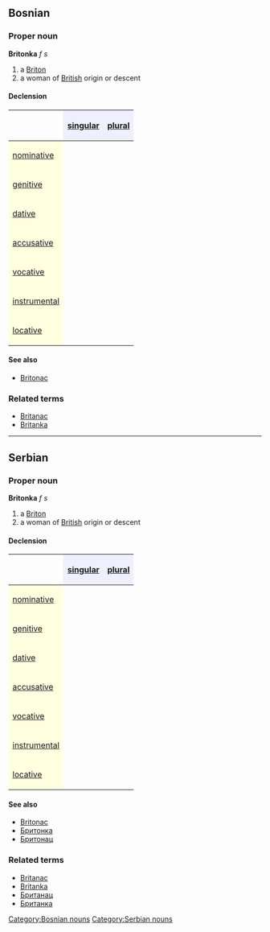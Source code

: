 ==Bosnian==
===Proper noun===
'''Britonka''' ''f s''
#a [[Briton]]
#a woman of [[British]] origin or descent
====Declension====
{| border="1" cellpadding="4" cellspacing="0"
!
! style="background-color: #EFEFFF" align="center"|[[singular]]
! style="background-color: #EFEFFF" align="center"|[[plural]]
|-
! style="background-color: #FFFFE0" align="left"|[[nominative case|nominative]]
| align="center"|{{Unicode|Britonka}}
| align="center"|{{Unicode|Britonke}}
|-
! style="background-color: #FFFFE0" align="left"|[[genitive case|genitive]]
| align="center"|{{Unicode|Britonke}}
| align="center"|{{Unicode|Britonki}}
|-
! style="background-color: #FFFFE0" align="left"|[[dative case|dative]]
| align="center"|{{Unicode|Britonki}}
| align="center"|{{Unicode|Britonkama}}
|-
! style="background-color: #FFFFE0" align="left"|[[accusative case|accusative]]
| align="center"|{{Unicode|Britonku}}
| align="center"|{{Unicode|Britonke}}
|-
! style="background-color: #FFFFE0" align="left"|[[vocative case|vocative]]
| align="center"|{{Unicode|Britonko}}
| align="center"|{{Unicode|Britonke}}
|-
! style="background-color: #FFFFE0" align="left"|[[instrumental case|instrumental]]
| align="center"|{{Unicode|Britonkom}}
| align="center"|{{Unicode|Britonkama}}
|-
! style="background-color: #FFFFE0" align="left"|[[locative case|locative]]
| align="center"|{{Unicode|Britonki}}
| align="center"|{{Unicode|Britonkama}}
|}
====See also====
*[[Britonac]]
===Related terms===
*[[Britanac]]
*[[Britanka]]
[[Category:Bosnian nouns]]
----
==Serbian==
===Proper noun===
'''Britonka''' ''f s''
#a [[Briton]]
#a woman of [[British]] origin or descent
====Declension====
{| border="1" cellpadding="4" cellspacing="0"
!
! style="background-color: #EFEFFF" align="center"|[[singular]]
! style="background-color: #EFEFFF" align="center"|[[plural]]
|-
! style="background-color: #FFFFE0" align="left"|[[nominative case|nominative]]
| align="center"|{{Unicode|Britonka}}
| align="center"|{{Unicode|Britonke}}
|-
! style="background-color: #FFFFE0" align="left"|[[genitive case|genitive]]
| align="center"|{{Unicode|Britonke}}
| align="center"|{{Unicode|Britonki}}
|-
! style="background-color: #FFFFE0" align="left"|[[dative case|dative]]
| align="center"|{{Unicode|Britonki}}
| align="center"|{{Unicode|Britonkama}}
|-
! style="background-color: #FFFFE0" align="left"|[[accusative case|accusative]]
| align="center"|{{Unicode|Britonku}}
| align="center"|{{Unicode|Britonke}}
|-
! style="background-color: #FFFFE0" align="left"|[[vocative case|vocative]]
| align="center"|{{Unicode|Britonko}}
| align="center"|{{Unicode|Britonke}}
|-
! style="background-color: #FFFFE0" align="left"|[[instrumental case|instrumental]]
| align="center"|{{Unicode|Britonkom}}
| align="center"|{{Unicode|Britonkama}}
|-
! style="background-color: #FFFFE0" align="left"|[[locative case|locative]]
| align="center"|{{Unicode|Britonki}}
| align="center"|{{Unicode|Britonkama}}
|}
====See also====
*[[Britonac]]
*[[Бритонка]]
*[[Бритонац]]
===Related terms===
*[[Britanac]]
*[[Britanka]]
*[[Британац]]
*[[Британка]]
[[Category:Serbian nouns]]